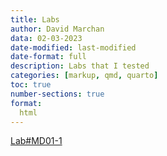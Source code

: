 ```yaml
---
title: Labs
author: David Marchan
data: 02-03-2023
date-modified: last-modified
date-format: full
description: Labs that I tested
categories: [markup, qmd, quarto]
toc: true
number-sections: true
format:
  html
---
```


[Lab#MD01-1](/labs/Lab-MD01-1.qmd)
